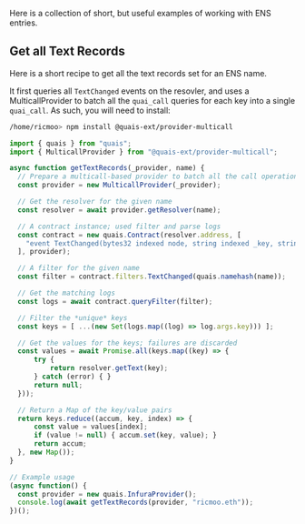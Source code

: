 Here is a collection of short, but useful examples of working with
ENS entries.

## Get all Text Records

Here is a short recipe to get all the text records set for an ENS
name.

It first queries all ``TextChanged`` events on the resovler, and
uses a MulticallProvider to batch all the ``quai_call`` queries
for each key into a single ``quai_call``. As such, you will need
to install:

```bash
/home/ricmoo> npm install @quais-ext/provider-multicall
```

```javascript
import { quais } from "quais";
import { MulticallProvider } from "@quais-ext/provider-multicall";

async function getTextRecords(_provider, name) {
  // Prepare a multicall-based provider to batch all the call operations
  const provider = new MulticallProvider(_provider);

  // Get the resolver for the given name
  const resolver = await provider.getResolver(name);

  // A contract instance; used filter and parse logs
  const contract = new quais.Contract(resolver.address, [
    "event TextChanged(bytes32 indexed node, string indexed _key, string key)"
  ], provider);

  // A filter for the given name
  const filter = contract.filters.TextChanged(quais.namehash(name));

  // Get the matching logs
  const logs = await contract.queryFilter(filter);

  // Filter the *unique* keys
  const keys = [ ...(new Set(logs.map((log) => log.args.key))) ];

  // Get the values for the keys; failures are discarded
  const values = await Promise.all(keys.map((key) => {
      try {
          return resolver.getText(key);
      } catch (error) { }
      return null;
  }));

  // Return a Map of the key/value pairs
  return keys.reduce((accum, key, index) => {
      const value = values[index];
      if (value != null) { accum.set(key, value); }
      return accum;
  }, new Map());
}

// Example usage
(async function() {
  const provider = new quais.InfuraProvider();
  console.log(await getTextRecords(provider, "ricmoo.eth"));
})();
```